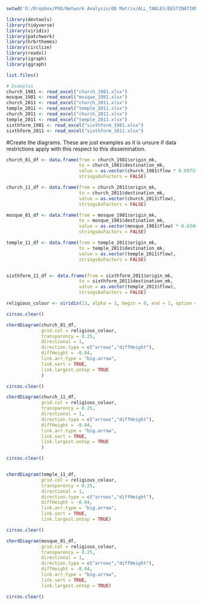 ```r
setwd('D:/Dropbox/PhD/Network Analysis/OD Matrix/ALL_TABLES/DESTINATION_FLOW/TEST_CHORD')

library(devtools)
library(tidyverse)
library(viridis)
library(patchwork)
library(hrbrthemes)
library(circlize)
library(readxl)
library(igraph)
library(ggraph)

list.files()

# Examples
church_1981 <- read_excel("church_1981.xlsx")
mosque_1981 <- read_excel("mosque_1981.xlsx")
church_2011 <- read_excel("church_2011.xlsx")
temple_2011 <- read_excel("temple_2011.xlsx")
church_2011 <- read_excel("church_2011.xlsx")
temple_2011 <- read_excel("temple_2011.xlsx")
sixthform_1981 <- read_excel("sixthform_1981.xlsx")
sixthform_2011 <- read_excel("sixthform_2011.xlsx")
```

#Create the diagrams. These are just examples as it is unsure if data restrictions apply with this respect to this dissemination.
```r
church_81_df <- data.frame(from = church_1981$origin_mk,
                           to = church_1981$destination_mk,
                           value = as.vector(church_1981$flow * 0.09732306),
                           stringsAsFactors = FALSE)

church_11_df <- data.frame(from = church_2011$origin_mk,
                           to = church_2011$destination_mk,
                           value = as.vector(church_2011$flow),
                           stringsAsFactors = FALSE)

mosque_81_df <- data.frame(from = mosque_1981$origin_mk,
                           to = mosque_1981$destination_mk,
                           value = as.vector(mosque_1981$flow) * 0.6340701,
                           stringsAsFactors = FALSE)

temple_11_df <- data.frame(from = temple_2011$origin_mk,
                           to = temple_2011$destination_mk,
                           value = as.vector(temple_2011$flow),
                           stringsAsFactors = FALSE)


sixthform_11_df <- data.frame(from = sixthform_2011$origin_mk,
                           to = sixthform_2011$destination_mk,
                           value = as.vector(temple_2011$flow),
                           stringsAsFactors = FALSE)

religious_colour <- viridis(13, alpha = 1, begin = 0, end = 1, option = "magma")

circos.clear()

chordDiagram(church_81_df,
             grid.col = religious_colour,
             transparency = 0.25,
             directional = 1,
             direction.type = c("arrows","diffHeight"),
             diffHeight = -0.04,
             link.arr.type = "big.arrow",
             link.sort = TRUE, 
             link.largest.ontop = TRUE
             )

circos.clear()

chordDiagram(church_11_df,
             grid.col = religious_colour,
             transparency = 0.25,
             directional = 1,
             direction.type = c("arrows","diffHeight"),
             diffHeight = -0.04,
             link.arr.type = "big.arrow",
             link.sort = TRUE, 
             link.largest.ontop = TRUE
             )

circos.clear()


chordDiagram(temple_11_df,
             grid.col = religious_colour,
             transparency = 0.25,
             directional = 1,
             direction.type = c("arrows","diffHeight"),
             diffHeight = -0.04,
             link.arr.type = "big.arrow",
             link.sort = TRUE, 
             link.largest.ontop = TRUE)

circos.clear()

chordDiagram(mosque_81_df,
             grid.col = religious_colour,
             transparency = 0.25,
             directional = 1,
             direction.type = c("arrows","diffHeight"),
             diffHeight = -0.04,
             link.arr.type = "big.arrow",
             link.sort = TRUE, 
             link.largest.ontop = TRUE)

circos.clear()

```
